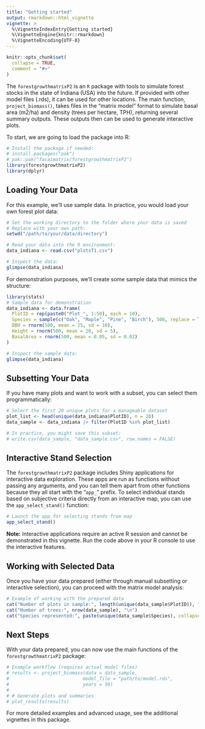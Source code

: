```yaml
---
title: "Getting started"
output: rmarkdown::html_vignette
vignette: >
  %\VignetteIndexEntry{Getting started}
  %\VignetteEngine{knitr::rmarkdown}
  %\VignetteEncoding{UTF-8}
---
```


```r
knitr::opts_chunk$set(
  collapse = TRUE,
  comment = "#>"
)
```

The `forestgrowthmatrixP2` is an `R` package with tools to simulate forest stocks in the state of Indiana (USA) into the future. If provided with other model files (.rds), it can be used for other locations. The main function, `project_biomass()`, takes files in the "matrix model" format to simulate basal area (m2/ha) and density (trees per hectare, TPH), returning several summary outputs. These outputs then can be used to generate interactive plots.

To start, we are going to load the package into R:

```r
# Install the package if needed:
# install.packages("pak")
# pak::pak("facaimatrix/forestgrowthmatrixP2")
library(forestgrowthmatrixP2)
library(dplyr)
```

## Loading Your Data

For this example, we'll use sample data. In practice, you would load your own forest plot data:

```r
# Set the working directory to the folder where your data is saved
# Replace with your own path:
setwd("/path/to/your/data/directory")

# Read your data into the R environment:
data_indiana <- read.csv("plotsT1.csv")

# Inspect the data:
glimpse(data_indiana)
```

For demonstration purposes, we'll create some sample data that mimics the structure:

```r
library(stats)
# Sample data for demonstration
data_indiana <- data.frame(
  PlotID = rep(paste0("Plot_", 1:50), each = 10),
  Species = sample(c("Oak", "Maple", "Pine", "Birch"), 500, replace = TRUE),
  DBH = rnorm(500, mean = 25, sd = 10),
  Height = rnorm(500, mean = 20, sd = 5),
  BasalArea = rnorm(500, mean = 0.05, sd = 0.02)
)

# Inspect the sample data:
glimpse(data_indiana)
```

## Subsetting Your Data

If you have many plots and want to work with a subset, you can select them programmatically:

```r
# Select the first 20 unique plots for a manageable dataset
plot_list <- head(unique(data_indiana$PlotID), n = 20)
data_sample <- data_indiana |> filter(PlotID %in% plot_list)

# In practice, you might save this subset:
# write.csv(data_sample, "data_sample.csv", row.names = FALSE)
```

## Interactive Stand Selection

The `forestgrowthmatrixP2` package includes Shiny applications for interactive data exploration. These apps are run as functions without passing any arguments, and you can tell them apart from other functions because they all start with the "`app_`" prefix. To select individual stands based on subjective criteria directly from an interactive map, you can use the `app_select_stand()` function:

```r
# Launch the app for selecting stands from map
app_select_stand()
```

**Note:** Interactive applications require an active R session and cannot be demonstrated in this vignette. Run the code above in your R console to use the interactive features.

## Working with Selected Data

Once you have your data prepared (either through manual subsetting or interactive selection), you can proceed with the matrix model analysis:

```r
# Example of working with the prepared data
cat("Number of plots in sample:", length(unique(data_sample$PlotID)), "\n")
cat("Number of trees:", nrow(data_sample), "\n")
cat("Species represented:", paste(unique(data_sample$Species), collapse = ", "), "\n")
```

## Next Steps

With your data prepared, you can now use the main functions of the `forestgrowthmatrixP2` package:

```r
# Example workflow (requires actual model files)
# results <- project_biomass(data = data_sample, 
#                           model_file = "path/to/model.rds",
#                           years = 50)
# 
# # Generate plots and summaries
# plot_results(results)
```

For more detailed examples and advanced usage, see the additional vignettes in this package.
